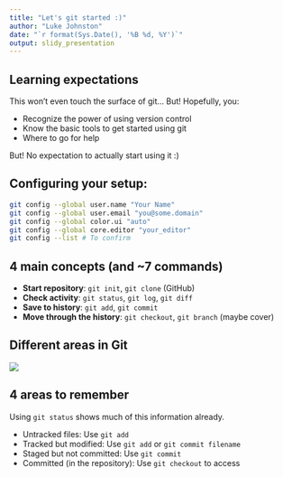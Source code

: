 ```yaml
---
title: "Let's git started :)"
author: "Luke Johnston"
date: "`r format(Sys.Date(), '%B %d, %Y')`"
output: slidy_presentation
---
```


## Learning expectations

This won't even touch the surface of git... But! Hopefully, you:

- Recognize the power of using version control
- Know the basic tools to get started using git
- Where to go for help

But! No expectation to actually start using it :)

## Configuring your setup:

```bash
git config --global user.name "Your Name"
git config --global user.email "you@some.domain"
git config --global color.ui "auto" 
git config --global core.editor "your_editor"
git config --list # To confirm
```

## 4 main concepts (and ~7 commands)

- **Start repository**: `git init`, `git clone` (GitHub)
- **Check activity**: `git status`, `git log`, `git diff`
- **Save to history**: `git add`, `git commit`
- **Move through the history**: `git checkout`, `git branch` (maybe cover)

## Different areas in Git

![](https://git-scm.com/book/en/v2/book/01-introduction/images/areas.png)

## 4 areas to remember

Using `git status` shows much of this information already.

- Untracked files: Use `git add`
- Tracked but modified: Use `git add` or `git commit filename`
- Staged but not committed: Use `git commit`
- Committed (in the repository): Use `git checkout` to access
